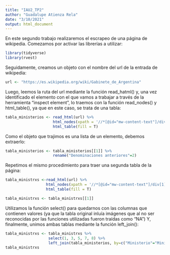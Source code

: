 ```yaml
---
title: "IAU2_TP2"
author: "Guadalupe Atienza Rela"
date: "3/10/2021"
output: html_document
---
```


En este segundo trabajo realizaremos el escrapeo de una página de wikipedia.
Comezamos por activar las librerías a utilizar:

```r
library(tidyverse)
library(rvest)
```

Seguidamente, creamos un objeto con el nombre del url de la entrada de wikipedia:

```r
url <- "https://es.wikipedia.org/wiki/Gabinete_de_Argentina"
```

Luego, leemos la ruta del url mediante la función read_hatml() y, una vez identificado el elemento con el que vamos a trabajar a través de la herramienta "inspect element", lo traemos con la función read_nodes() y html_table(), ya que en este caso, se trata de una tabla:

```r
tabla_ministerios <- read_html(url) %>%
                     html_nodes(xpath = '//*[@id="mw-content-text"]/div[1]/table[2]') %>% 
                     html_table(fill = T)
```

Como el objeto que trajimos es una lista de un elemento, debemos extraerlo:

```r
tabla_ministerios <- tabla_ministerios[[1]] %>% 
                     rename("Denominaciones anteriores"=2)
```

Repetimos el mismo procedimiento para traer una segunda tabla de la página:

```r
tabla_ministrxs <-read_html(url) %>%
                  html_nodes(xpath = '//*[@id="mw-content-text"]/div[1]/table[4]') %>% 
                  html_table(fill = T)
```

```r
tabla_ministrxs <- tabla_ministrxs[[1]] 
```

Utilizamos la función select() para quedarnos con las columnas que contienen valores (ya que la tabla original inluía imágenes que al no ser reconocidas por las funciones utilizadas fueron traídas como "NA") Y, finalmente, unimos ambas tablas mediante la función left_join():

```r
tabla_ministrxs <- tabla_ministrxs %>% 
                   select(1, 3, 5, 7, 8) %>%
                   left_join(tabla_ministerios, by=c("Ministerio"="Ministerios de la Nación Argentina"))
tabla_ministrxs
                  
```
 

 